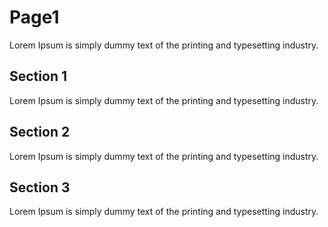 # Page1

Lorem Ipsum is simply dummy text of the printing and typesetting industry.

## Section 1

Lorem Ipsum is simply dummy text of the printing and typesetting industry.

## Section 2

Lorem Ipsum is simply dummy text of the printing and typesetting industry.

## Section 3

Lorem Ipsum is simply dummy text of the printing and typesetting industry.